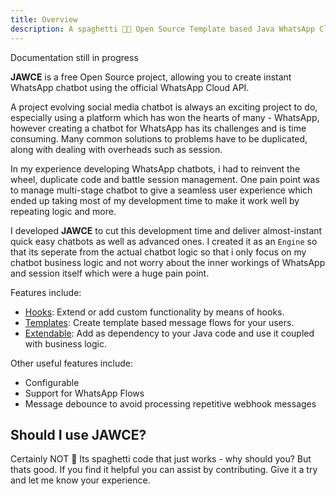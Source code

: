 ```yaml
---
title: Overview
description: A spaghetti 🍝😏 Open Source Template based Java WhatsApp Cloud Engine.
---
```


<Warning>Documentation still in progress</Warning>


**JAWCE** is a free Open Source project, allowing you to create instant WhatsApp chatbot using the official WhatsApp Cloud API.

A project evolving social media chatbot is always an exciting project to do, especially using a platform which has won the hearts of many - WhatsApp, however creating a chatbot for WhatsApp has its challenges and is time consuming. Many common solutions to problems have to be duplicated, along with
dealing with overheads such as session.

In my experience developing WhatsApp chatbots, i had to reinvent the wheel, duplicate code and battle session management. One pain point was to manage multi-stage chatbot to give a seamless user experience which ended up taking most of my development time to make it work well by repeating logic and more.

I developed **JAWCE** to cut this development time and deliver almost-instant quick easy chatbots as well as advanced ones. I created it as an `Engine` so that its seperate from the actual chatbot logic so that i only focus on my chatbot business logic and not worry about the inner workings of WhatsApp and session itself which were a huge pain point.

Features include:

- [Hooks](/hooks): Extend or add custom functionality by means of hooks.
- [Templates](/writing-templates): Create template based message flows for your users.
- [Extendable](/extend): Add as dependency to your Java code and use it coupled with business logic.

Other useful features include:

- Configurable
- Support for WhatsApp Flows
- Message debounce to avoid processing repetitive webhook messages

## Should I use JAWCE?

Certainly NOT 🫣 Its spaghetti code that just works - why should you? But thats good. If you find it helpful you can assist by contributing. Give it a try and let me know your experience.
